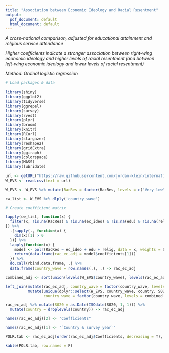 ```yaml
---
title: "Association between Economic Ideology and Racial Resentment"
output:
  pdf_document: default
  html_document: default
---
```


*A cross-national comparison, adjusted for educational attainment and relgious service attendance*

*Higher coefficients indicate a stronger association between right-wing economic ideology and higher levels of racial resentment (and between left-wing economic ideology and lower levels of racial resentment)*

*Method: Ordinal logistic regression*

```r
# Load packages & data

library(shiny)
library(ggplot2)
library(tidyverse)
library(ggrepel)
library(survey)
library(rvest)
library(plyr)
library(broom)
library(knitr)
library(RCurl)
library(stargazer)
library(reshape2)
library(gridExtra)
library(ggiraph)
library(colorspace)
library(MASS)
library(lubridate)

url <- getURL("https://raw.githubusercontent.com/jordan-klein/internationalLeft/master/W_EVS_clean.csv")
W_EVS <- read.csv(text = url)

W_EVS <- W_EVS %>% mutate(RacRes = factor(RacRes, levels = c("Very low", "Low", "Moderate", "High", "Very high")))

cw_list <- W_EVS %>% dlply('country_wave')

# Create coefficient matrix

lapply(cw_list, function(x) {
  filter(x, !is.na(RacRes) & !is.na(ec_ideo) & !is.na(edu) & !is.na(relig))
}) %>% 
  .[sapply(., function(x) {
    dim(x)[1] > 0
  })] %>% 
  lapply(function(x) {
    model <- polr(RacRes ~ ec_ideo + edu + relig, data = x, weights = S017, Hess = T)
    return(data.frame(rac_ec_adj = model$coefficients[1]))
  }) %>% 
  do.call(rbind.data.frame, .) %>% 
  data.frame(country_wave = row.names(.), .) -> rac_ec_adj

combined_adj <- sort(union(levels(W_EVS$country_wave), levels(rac_ec_adj$country_wave)))

left_join(mutate(rac_ec_adj, country_wave = factor(country_wave, levels = combined_adj)), 
          mutate(unique(dplyr::select(W_EVS, country_wave, country, S020)), 
                 country_wave = factor(country_wave, levels = combined_adj))) -> rac_ec_adj

rac_ec_adj %>% mutate(S020 = as.Date(ISOdate(S020, 1, 1))) %>% 
  mutate(country = droplevels(country)) -> rac_ec_adj

names(rac_ec_adj)[2] <- "Coefficients"

names(rac_ec_adj)[1] <- "`Country & survey year`"

POLR.tab <- rac_ec_adj[order(rac_ec_adj$Coefficients, decreasing = T), c(1:2)]
```

```r
kable(POLR.tab, row.names = F)
```
